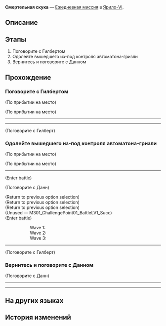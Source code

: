 {{Дополнить|Диалоги.}}
{{Миссия Инфобокс
|id              = 3011112
|Название        = 
|Изображение     = Миссия Освоения Смертельная скука.png
|Тип             = Ежедневная миссия
|События         = 
|Глава           = 
|Условия         = 
|Персонажи       = Вэнь Тяньвэн; Гилберт; Данн; Первопроходец
|СтартЛокация    = [[Ярило-VI]] — [[Запретная зона Среброгривых Стражей]]
|Локации         = Запретная зона Среброгривых Стражей
|Предыдущая      = 
|Следующая       = 
|Награды         = Кредиты*5 000
}}
'''Смертельная скука''' — [[Ежедневная миссия]] в [[Ярило-VI]].

==Описание==
{{Описание|<!--официальное описание из Перекрёстка судеб-->}}

==Этапы==
# Поговорите с Гилбертом
# Одолейте вышедшего из-под контроля автоматона-гризли
# Вернитесь и поговорите с Данном

==Прохождение==
{{Дополнить}}


===Поговорите с Гилбертом===
{{Описание миссии|локация=Запретная зона Среброгривых Стражей|Гилберт в Запретной зоне Среброгривых Стражей чем-то обеспокоен. Пойдите и поговорите с ним.}}
{{Диалог Начало}}
:<!--0.5-second delay-->
;(По прибытии на место)

;(По прибытии на место)
----
<!--Unknown TalkSentence: 301110302-->
<!--Unknown TalkSentence: 301110303-->
<!--Unknown TalkSentence: 301110304-->
<!--Unknown TalkSentence: 301110305-->
<!--Unknown TalkSentence: 301110306-->
<!--Unknown TalkSentence: 301110307-->
----

;(Поговорите с Гилберт)
<!--Unknown TalkSentence: 300052102-->
<!--Unknown TalkSentence: 300052103-->
<!--Unknown TalkSentence: 300052104-->
{{Диалог Конец}}

===Одолейте вышедшего из-под контроля автоматона-гризли===
{{Описание миссии|локация=Запретная зона Среброгривых Стражей|Гилберту нужно получить награду на поле боя, чтобы доказать свою силу. Вместе с ним выступите в Запретной зоне против вышедшего из-под контроля робота. Подождите, а точно «вместе»?}}
{{Диалог Начало}}
;(По прибытии на место)

;(По прибытии на место)
----
<!--Unknown TalkSentence: 301110402-->
;(Enter battle)
:{{Enemy List|Автоматон-гризли*1}}

;(Поговорите с Данн)
<!--Unknown TalkSentence: 501029818-->
;(Return to previous option selection)
;(Return to previous option selection)
;(Return to previous option selection)
;(Unused &mdash; M301_ChallengePoint01_BattleLV1_Succ)
;(Enter battle)
:::Wave 1: {{Enemy List|Солдат Среброгривых Стражей*2; Стрелок Среброгривых Стражей*1}}
:::Wave 2: {{Enemy List|Солдат Среброгривых Стражей*1; Стрелок Среброгривых Стражей*2}}
:::Wave 3: {{Enemy List|Солдат Среброгривых Стражей*1; Лейтенант Среброгривых Стражей*1; Стрелок Среброгривых Стражей*1}}
----
<!--Unknown TalkSentence: 301110502-->

;(Поговорите с Гилберт)
<!--Unknown TalkSentence: 501027501-->
<!--Unknown TalkSentence: 501027502-->
<!--Unknown TalkSentence: 501027503-->
<!--Unknown TalkSentence: 501027504-->
{{Диалог Конец}}

===Вернитесь и поговорите с Данном===
{{Описание миссии|локация=Запретная зона Среброгривых Стражей|Благодаря, кхм, «совместным» усилиям неисправные роботы были побеждены. Вернитесь к Данну за наградами.}}
{{Диалог Начало}}

;(Поговорите с Данн)
----
<!--Unknown TalkSentence: 301110602-->
<!--Unknown TalkSentence: 301110603-->
<!--Unknown TalkSentence: 301110604-->
<!--Unknown TalkSentence: 301110605-->
<!--Unknown TalkSentence: 301110606-->
<!--Unknown TalkSentence: 301110607-->
----
<!--Unknown TalkSentence: 301110608-->
{{Диалог Конец}}

==На других языках==
{{На других языках
|en   = Bored to Death
|zhs  = 百无聊赖
|zht  = 百無聊賴
|ja   = 味気ない日々
|ko   = 따분한 나날
|es   = Aburrimiento mortal
|fr   = Ennui mortel
|ru   = Смертельная скука
|th   = เบื่อหน่ายเกินทน
|vi   = Tâm Trạng Chán Chường
|de   = Zu Tode gelangweilt
|id   = Super Bosan
|pt   = Tédio de Matar
}}

==История изменений==
{{История изменений|2.7}}
